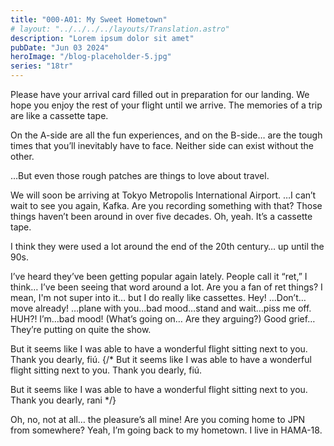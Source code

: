 ```yaml
---
title: "000-A01: My Sweet Hometown"
# layout: "../../../../layouts/Translation.astro"
description: "Lorem ipsum dolor sit amet"
pubDate: "Jun 03 2024"
heroImage: "/blog-placeholder-5.jpg"
series: "18tr"
---
```



<Box type="radio">
Please have your arrival card filled out in preparation for our landing.
</Box>

<Box type="radio">
We hope you enjoy the rest of your flight until we arrive.
</Box>

<Narration>
The memories of a trip are like a cassette tape.

On the A-side are all the fun experiences, and on the B-side… are the tough times that you’ll inevitably have to face. Neither side can exist without the other.

…But even those rough patches are things to love about travel.
</Narration>

<Location name="Plane"/>

<Box type="radio">
We will soon be arriving at Tokyo Metropolis International Airport.
</Box>

<Bubble character="Kaede">
…I can’t wait to see you again, Kafka.
</Bubble>

<Bubble character="Kuguri" name="Seatmate">
Are you recording something with that? Those things haven’t been around in over five decades.
</Bubble>

<Bubble character="Kaede">
Oh, yeah. It’s a cassette tape.

I think they were used a lot around the end of the 20th century… up until the 90s.
</Bubble>

<Bubble character="Kuguri" name="Seatmate">
I’ve heard they’ve been getting popular again lately. People call it “ret,” I think… I’ve been seeing that word around a lot. Are you a fan of ret things?
</Bubble>

<Bubble character="Kaede">
I mean, I'm not super into it… but I do really like cassettes.
</Bubble>

<Bubble character="Renga" unknown="true">
Hey! …Don’t…move already!
</Bubble>

<Bubble character="Liguang" unknown="true">
…plane with you…bad mood…stand and wait…piss me off.
</Bubble>

<Bubble character="Renga" unknown="true">
HUH?! I’m…bad mood!
</Bubble>

<Bubble character="Kaede">
(What’s going on… Are they arguing?)
</Bubble>

<Bubble character="Kuguri" name="Seatmate">
Good grief… They’re putting on quite the show.

But it seems like I was able to have a wonderful flight sitting next to you. Thank you dearly, fiú.
{/* 
<Diff choice="m">But it seems like I was able to have a wonderful flight sitting next to you. Thank you dearly, fiú.</Diff>

<Diff choice="f">But it seems like I was able to have a wonderful flight sitting next to you. Thank you dearly, rani</Diff> */}

</Bubble>

<Bubble character="Kaede">
Oh, no, not at all… the pleasure’s all mine!
</Bubble>

<Bubble character="Kuguri" name="Seatmate">
Are you coming home to JPN from somewhere?
</Bubble>

<Bubble character="Kaede">
Yeah, I’m going back to my hometown. I live in HAMA-18.
</Bubble>
